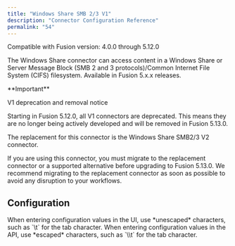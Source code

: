 ```yaml
---
title: "Windows Share SMB 2/3 V1"
description: "Connector Configuration Reference"
permalink: "54"
---
```


Compatible with Fusion version: 4.0.0 through 5.12.0

The Windows Share connector can access content in a Windows Share or Server Message Block (SMB 2 and 3 protocols)/Common Internet File System (CIFS) filesystem. Available in Fusion 5.x.x releases.

<Tip>
**Important**

V1 deprecation and removal notice

Starting in Fusion 5.12.0, all V1 connectors are deprecated. This means they are no longer being actively developed and will be removed in Fusion 5.13.0.

The replacement for this connector is the Windows Share SMB2/3 V2 connector.

If you are using this connector, you must migrate to the replacement connector or a supported alternative before upgrading to Fusion 5.13.0. We recommend migrating to the replacement connector as soon as possible to avoid any disruption to your workflows.

</Tip>



## Configuration

<Tip>
When entering configuration values in the UI, use *unescaped* characters, such as `\t` for the tab character. When entering configuration values in the API, use *escaped* characters, such as `\\t` for the tab character.
</Tip>




<SchemaParamFields schema={schema}/>

